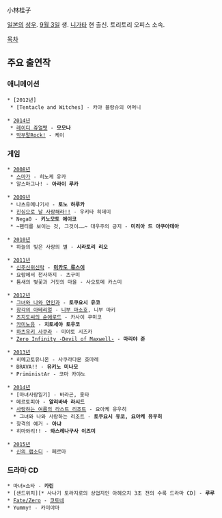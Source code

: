 小林桂子

[[일본]]의 [[성우]]. [[9월 3일]] 생. [[니가타]] 현 출신. 토리토리 오피스 소속. 

[[목차]]

== 주요 출연작 ==
=== 애니메이션 ===
 * [2012년]
  * [Tentacle and Witches] - 카야 블랑슈의 어머니

 * [[2014년]]
  * [[쥬얼펫 시리즈|레이디 쥬얼펫]] - '''모모나'''
  * [[막부말Rock!]] - 케이

=== 게임 ===
 * [[2008년]]
  * [[스마가]] - 히노케 유카
  * 알스마그나! - '''아라이 루카'''

 * [[2009년]]
  * 나츠유메나기사 - '''토노 하루카'''
  * [[진심으로 날 사랑해라!!]] - 우키타 히데미
  * Nega0 - '''키노모토 에이코'''
  * ~팬티를 보이는 것, 그것이……~ 대우주의 긍지 - '''미리아 드 아쿠아데아'''

 * [[2010년]]
  * 하늘의 빛은 사랑의 별 - '''시라토리 리오'''

 * [[2011년]]
  * [[신주신위신락]] - '''[[미카도 류스이]]'''
  * 요람에서 천사까지 - 츠구미
  * 틈새의 벚꽃과 거짓의 마을 - 사오토메 카스미

 * [[2012년]]
  * [[그녀와 나와 연인과]] - '''토쿠요시 유코'''
  * [[창각의 아테리얼]] - [[니부 마소호]], 니부 마키
  * [[츠지도씨의 순애로드]] - 카사이 쿠미코
  * [[카미노유]] - '''치토세야 토우코'''
  * [[하츠유키 사쿠라]] - 미야토 시즈카
  * [[Zero Infinity -Devil of Maxwell-]] - '''마리야 준'''

 * [[2013년]]
  * 히메고토유니온 - 사쿠라다몬 호마레
  * BRAVA!! - '''유키노 미나모'''
  * PriministAr - 코마 카야노

 * [[2014년]]
  * [마녀사랑일기] - 바라곤, 홋타
  * 메르토피아 - '''알리바바 라시드'''
  * [[사랑하는 여름의 라스트 리조트]] - 요아케 유우히
   * 그녀와 나와 사랑하는 리조트 - '''토쿠요시 유코, 요아케 유우히'''
  * 창격의 예거 - '''아냐'''
  * 히마와리!! - '''와스레나구사 이즈미'''

 * [[2015년]]
  * [[신의 랩소디]] - 페르마

=== 드라마 CD ===
 * 마녀×쇼타 - '''카린'''
 * [샌드위치][* 사나기 토라지로의 상업지인 아헤오치 3초 전의 수록 드라마 CD] - '''루루'''
 * [[Fate/Zero]] - [[코토네(Fate 시리즈)|코토네]]
 * Yummy! - 카미야마
